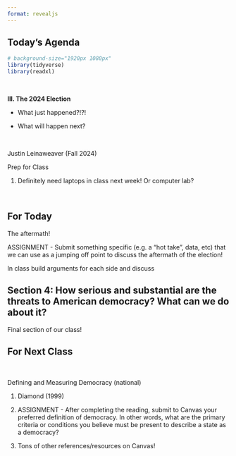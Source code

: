 ```yaml
---
format: revealjs
---
```


## Today's Agenda {background-image="Images/background-white_house_graphic_v4_muted_text2.png" .center}

```r
# background-size="1920px 1080px"
library(tidyverse)
library(readxl)
```

<br>

::: {.r-fit-text}

**III. The 2024 Election**

- What just happened?!?!

- What will happen next?

:::

<br>

::: r-stack
Justin Leinaweaver (Fall 2024)
:::

::: notes
Prep for Class

1. Definitely need laptops in class next week! Or computer lab?

<br>


:::


## For Today {background-image="Images/background-blue_triangles_flipped.png" .center}

The aftermath!

ASSIGNMENT - Submit something specific (e.g. a "hot take", data, etc) that we can use as a jumping off point to discuss the aftermath of the election!


::: notes

In class build arguments for each side and discuss

:::


## Section 4: How serious and substantial are the threats to American democracy? What can we do about it? {background-image="Images/background-white_house_graphic_v4_muted_text2.png" .center}

::: notes

Final section of our class!

:::



## For Next Class {background-image="Images/background-blue_triangles_flipped.png" .center}

<br>

Defining and Measuring Democracy (national)

1. Diamond (1999)

2. ASSIGNMENT - After completing the reading, submit to Canvas your preferred definition of democracy. In other words, what are the primary criteria or conditions you believe must be present to describe a state as a democracy?

3. Tons of other references/resources on Canvas!

::: notes

:::